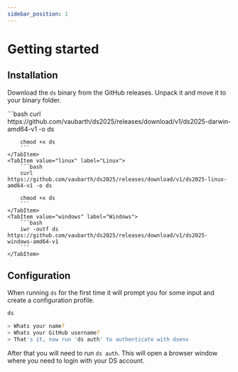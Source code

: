 ```yaml
---
sidebar_position: 1
---
```




# Getting started

## Installation

Download the `ds` binary from the GitHub releases. Unpack it and move it to your binary folder.

<Tabs>
    <TabItem value="mac" label="Mac" default>
        ```bash
        curl https://github.com/vaubarth/ds2025/releases/download/v1/ds2025-darwin-amd64-v1 -o ds

        chmod +x ds
        ```
    </TabItem>
    <TabItem value="linux" label="Linux">
        ```bash
        curl https://github.com/vaubarth/ds2025/releases/download/v1/ds2025-linux-amd64-v1 -o ds

        chmod +x ds
        ```
    </TabItem>
    <TabItem value="windows" label="Windows">
        ```bash
        iwr -outf ds https://github.com/vaubarth/ds2025/releases/download/v1/ds2025-windows-amd64-v1
        ```
    </TabItem>


</Tabs>

## Configuration

When running `ds` for the first time it will prompt you for some input and create a configuration profile.

```bash
ds

> Whats your name?
> Whats your GitHub username?
> That's it, now run 'ds auth' to authenticate with dsenv
```

After that you will need to run `ds auth`. This will open a browser window where you need to login with your DS account.